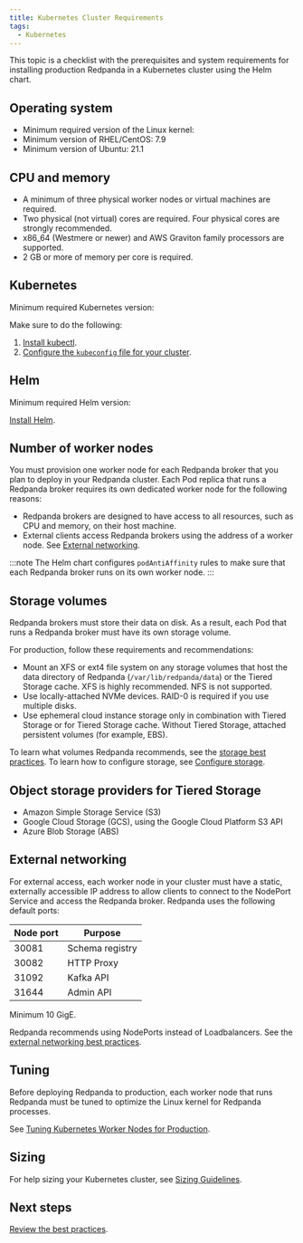 ```yaml
---
title: Kubernetes Cluster Requirements
tags:
  - Kubernetes
---
```


<head>
    <meta name="title" content="Kubernetes Cluster Requirements for Redpanda in Production | Redpanda Docs"/>
    <meta name="description" content="A list of requirements for provisioning Kubernetes clusters and worker nodes for running Redpanda in production."/>
</head>


This topic is a checklist with the prerequisites and system requirements for installing production Redpanda in a Kubernetes cluster using the Helm chart.

## Operating system

- Minimum required version of the Linux kernel: <Versions name="linux-kernel"/>
- Minimum version of RHEL/CentOS: 7.9
- Minimum version of Ubuntu: 21.1

## CPU and memory

  - A minimum of three physical worker nodes or virtual machines are required. 
  - Two physical (not virtual) cores are required. Four physical cores are strongly recommended.
  - x86_64 (Westmere or newer) and AWS Graviton family processors are supported.
  - 2 GB or more of memory per core is required.

## Kubernetes

Minimum required Kubernetes version: <Versions name="kubernetes"/>

Make sure to do the following:

1. [Install kubectl](https://kubernetes.io/docs/tasks/tools/).
1. [Configure the `kubeconfig` file for your cluster](https://kubernetes.io/docs/concepts/configuration/organize-cluster-access-kubeconfig/).

## Helm

Minimum required Helm version: <Versions name="helm"/>

[Install Helm](https://helm.sh/docs/intro/install/).

## Number of worker nodes

You must provision one worker node for each Redpanda broker that you plan to deploy in your Redpanda cluster. Each Pod replica that runs a Redpanda broker requires its own dedicated worker node for the following reasons:

- Redpanda brokers are designed to have access to all resources, such as CPU and memory, on their host machine.
- External clients access Redpanda brokers using the address of a worker node. See [External networking](#external-networking).

:::note
The Helm chart configures `podAntiAffinity` rules to make sure that each Redpanda broker runs on its own worker node.
:::

## Storage volumes

Redpanda brokers must store their data on disk. As a result, each Pod that runs a Redpanda broker must have its own storage volume.

For production, follow these requirements and recommendations:

- Mount an XFS or ext4 file system on any storage volumes that host the data directory of Redpanda (`/var/lib/redpanda/data`) or the Tiered Storage cache. XFS is highly recommended. NFS is not supported.
- Use locally-attached NVMe devices. RAID-0 is required if you use multiple disks.
- Use ephemeral cloud instance storage only in combination with Tiered Storage or for Tiered Storage cache. Without Tiered Storage, attached persistent volumes (for example, EBS).

To learn what volumes Redpanda recommends, see the [storage best practices](../kubernetes-best-practices#storage).
To learn how to configure storage, see [Configure storage](../../../../../manage/kubernetes/configure-storage).

## Object storage providers for Tiered Storage

- Amazon Simple Storage Service (S3)
- Google Cloud Storage (GCS), using the Google Cloud Platform S3 API
- Azure Blob Storage (ABS)

## External networking

For external access, each worker node in your cluster must have a static, externally accessible IP address to allow clients to connect to the NodePort Service and access the Redpanda broker.
Redpanda uses the following default ports:

| Node port | Purpose |
|---|---|
| 30081 | Schema registry |
| 30082 | HTTP Proxy |
| 31092 | Kafka API |
| 31644 | Admin API |

Minimum 10 GigE.

Redpanda recommends using NodePorts instead of Loadbalancers. See the [external networking best practices](../kubernetes-best-practices#external-networking).

## Tuning

Before deploying Redpanda to production, each worker node that runs Redpanda must be tuned to optimize the Linux kernel for Redpanda processes.

See [Tuning Kubernetes Worker Nodes for Production](../kubernetes-tune-workers).

## Sizing

For help sizing your Kubernetes cluster, see [Sizing Guidelines](../../manual/sizing).

## Next steps

[Review the best practices](../kubernetes-best-practices).

